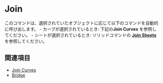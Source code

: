 
# Join

<Reference shortcut="J" command="Join" button="" />

このコマンドは、選択されていたオブジェクトに応じて以下のコマンドを自動的に呼び出します。
    - カーブが選択されているとき: 下記の**Join Curves** を参照してください。
    - シートが選択されているとき: ソリッドコマンドの [**Join Sheets**](../solid/join#join-sheets)を参照してください。

## 関連項目
- [Join Curves](./join-curves)
- [Bridge](./bridge)



















